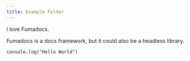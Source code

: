 ```yaml
---
title: Example Folder
---
```


I love Fumadocs.

Fumadocs is a docs framework, but it could also be a headless library.

```tsx
console.log("Hello World")
```
